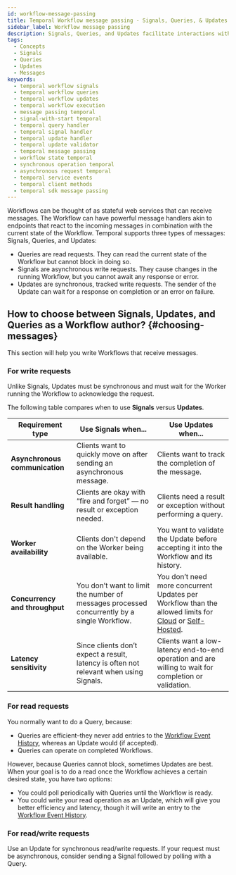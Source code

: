 ```yaml
---
id: workflow-message-passing
title: Temporal Workflow message passing - Signals, Queries, & Updates
sidebar_label: Workflow message passing
description: Signals, Queries, and Updates facilitate interactions with Workflow Executions.
tags:
  - Concepts
  - Signals
  - Queries
  - Updates
  - Messages
keywords:
  - temporal workflow signals
  - temporal workflow queries
  - temporal workflow updates
  - temporal workflow execution
  - message passing temporal
  - signal-with-start temporal
  - temporal query handler
  - temporal signal handler
  - temporal update handler
  - temporal update validator
  - temporal message passing
  - workflow state temporal
  - synchronous operation temporal
  - asynchronous request temporal
  - temporal service events
  - temporal client methods
  - temporal sdk message passing
---
```



Workflows can be thought of as stateful web services that can receive messages. The Workflow can have powerful message
handlers akin to endpoints that react to the incoming messages in combination with the current state of the Workflow.
Temporal supports three types of messages: Signals, Queries, and Updates:

- Queries are read requests. They can read the current state of the Workflow but cannot block in doing so.
- Signals are asynchronous write requests. They cause changes in the running Workflow, but you cannot await any response
  or error.
- Updates are synchronous, tracked write requests. The sender of the Update can wait for a response on completion or an
  error on failure.

## How to choose between Signals, Updates, and Queries as a Workflow author? {#choosing-messages}

This section will help you write Workflows that receive messages.

### For write requests

Unlike Signals, Updates must be synchronous and must wait for the Worker running the Workflow to acknowledge the
request.

The following table compares when to use **Signals** versus **Updates**.

| **Requirement type**           | **Use Signals when...**                                                                     | **Use Updates when...**                                                                                                                                                                    |
| ------------------------------ | ------------------------------------------------------------------------------------------- | ------------------------------------------------------------------------------------------------------------------------------------------------------------------------------------------ |
| **Asynchronous communication** | Clients want to quickly move on after sending an asynchronous message.                      | Clients want to track the completion of the message.                                                                                                                                       |
| **Result handling**            | Clients are okay with “fire and forget” — no result or exception needed.                    | Clients need a result or exception without performing a query.                                                                                                                             |
| **Worker availability**        | Clients don't depend on the Worker being available.                                         | You want to validate the Update before accepting it into the Workflow and its history.                                                                                                     |
| **Concurrency and throughput** | You don’t want to limit the number of messages processed concurrently by a single Workflow. | You don’t need more concurrent Updates per Workflow than the allowed limits for [Cloud](/cloud/limits#per-workflow-execution-update-limits) or [Self-Hosted](/self-hosted-guide/defaults). |
| **Latency sensitivity**        | Since clients don’t expect a result, latency is often not relevant when using Signals.      | Clients want a low-latency end-to-end operation and are willing to wait for completion or validation.                                                                                      |

### For read requests

You normally want to do a Query, because:

- Queries are efficient–they never add entries to the [Workflow Event History](/workflow-execution/event#event-history),
  whereas an Update would (if accepted).
- Queries can operate on completed Workflows.

However, because Queries cannot block, sometimes Updates are best. When your goal is to do a read once the Workflow
achieves a certain desired state, you have two options:

- You could poll periodically with Queries until the Workflow is ready.
- You could write your read operation as an Update, which will give you better efficiency and latency, though it will
  write an entry to the [Workflow Event History](/workflow-execution/event#event-history).

### For read/write requests

Use an Update for synchronous read/write requests. If your request must be asynchronous, consider sending a Signal
followed by polling with a Query.
